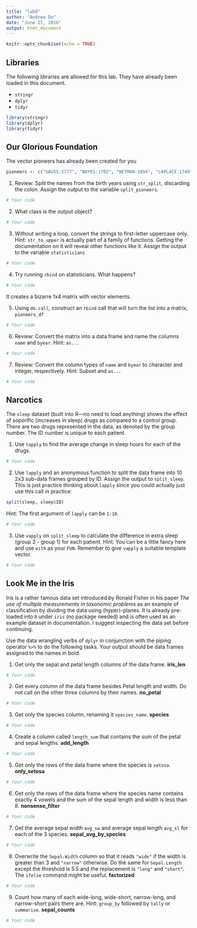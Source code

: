 ---
title: "lab9"
author: "Andrew Do"
date: "June 21, 2016"
output: html_document
---

```{r setup, include=FALSE}
knitr::opts_chunk$set(echo = TRUE)
```

## Libraries

The following libraries are allowed for this lab.  They have already been loaded in this document.

* `stringr`
* `dplyr`
* `tidyr`

```{r, include = FALSE}
library(stringr)
library(dplyr)
library(tidyr)
```


## Our Glorious Foundation

The vector pioneers has already been created for you
```{r}
pioneers <- c("GAUSS:1777", "BAYES:1702", "NEYMAN:1894", "LAPLACE:1749")
```

1.  Review: Split the names from the birth years using `str_split`, discarding the colon.  Assign the output to the variable `split_pioneers`.
```{r}
# Your code
```

2.  What class is the output object?
```{r}
# Your code
```

3.  Without writing a loop, convert the strings to first-letter uppercase only.  Hint: `str_to_upper` is actually part of a family of functions.  Getting the documentation on it will reveal other functions like it.  Assign the output to the variable `statisticians`
```{r}
# Your code
```

4.  Try running `rbind` on statisticians.  What happens?
```{r}
# Your code
```
It creates a bizarre 1x4 matrix with vector elements.

5.  Using `do.call`, construct an `rbind` call that will turn the list into a matrix, `pioneers_df`
```{r}
# Your code
```

6.  Review: Convert the matrix into a data frame and name the columns `name` and `byear`.  Hint: `as...`
```{r}
# Your code
```

7.  Review: Convert the column types of `name` and `byear` to character and integer, respectively.  Hint: Subset and `as...` 
```{r}
# Your code
```

## Narcotics

The `sleep` dataset (built into R---no need to load anything) shows the effect of soporific (increases in sleep) drugs as compared to a control group.  There are two drugs represented in the data, as denoted by the group number.  The ID number is unique to each patient.

1.  Use `tapply` to find the average change in sleep hours for each of the drugs.
```{r}
# Your code
```

2.  Use `lapply` and an anonymous function to split the data frame into 10 2x3 sub-data frames grouped by ID.  Assign the output to `split_sleep`.  This is just practice thinking about `lapply` since you could actually just use this call in practice:
```{r, eval = F}
split(sleep, sleep$ID)
```

Hint: The first argument of `lapply` can be `1:10`.
```{r}
# Your code
```

3.  Use `vapply` on `split_sleep` to calculate the difference in extra sleep (group 2 - group 1) for each patient.  Hint: You can be a little fancy here and use `with` as your `FUN`.  Remember to give `vapply` a suitable template vector.
```{r}
# Your code
```

## Look Me in the Iris

Iris is a rather famous data set introduced by Ronald Fisher in his paper _The use of multiple measurements in taxonomic problems_ as an example of classification by dividing the data using (hyper)-planes.  It is already pre-loaded into `R` under `iris` (no package needed) and is often used as an example dataset in documentation.  I suggest inspecting the data set before continuing.

Use the data wrangling verbs of `dplyr` in conjunction with the piping operator `%>%` to do the following tasks.  Your output should be data frames assigned to the names in bold.

1.  Get only the sepal and petal length columns of the data frame.  __iris_len__
```{r}
# Your code
```
2.  Get every column of the data frame besides Petal length and width.  Do not call on the other three columns by their names.  __no_petal__
```{r}
# Your code
```
3.  Get only the species column, renaming it `species_name`.  __species__
```{r}
# Your code
```
4.  Create a column called `length_sum` that contains the sum of the petal and sepal lengths.  __add_length__
```{r}
# Your code
```
5.  Get only the rows of the data frame where the species is `setosa`. __only_setosa__
```{r}
# Your code
```
6.  Get only the rows of the data frame where the species name contains exactly 4 vowels and the sum of the sepal length and width is less than 8.  __nonsense_filter__
```{r}
# Your code
```
7.  Get the average sepal width `avg_sw` and average sepal length `avg_sl` for each of the 3 species.  __sepal_avg_by_species__
```{r}
# Your code
```
8.  Overwrite the `Sepal.Width` column so that it reads `"wide"` if the width is greater than 3 and `"narrow"` otherwise.  Do the same for `Sepal.Length` except the threshold is 5.5 and the replacement is `"long"` and `"short"`.  The `ifelse` command might be useful.  __factorized__
```{r}
# Your code
```
9.  Count how many of each wide-long, wide-short, narrow-long, and narrow-short pairs there are.  Hint: `group_by` followed by `tally` or `summarise`.  __sepal_counts__
```{r}
# Your code
```


